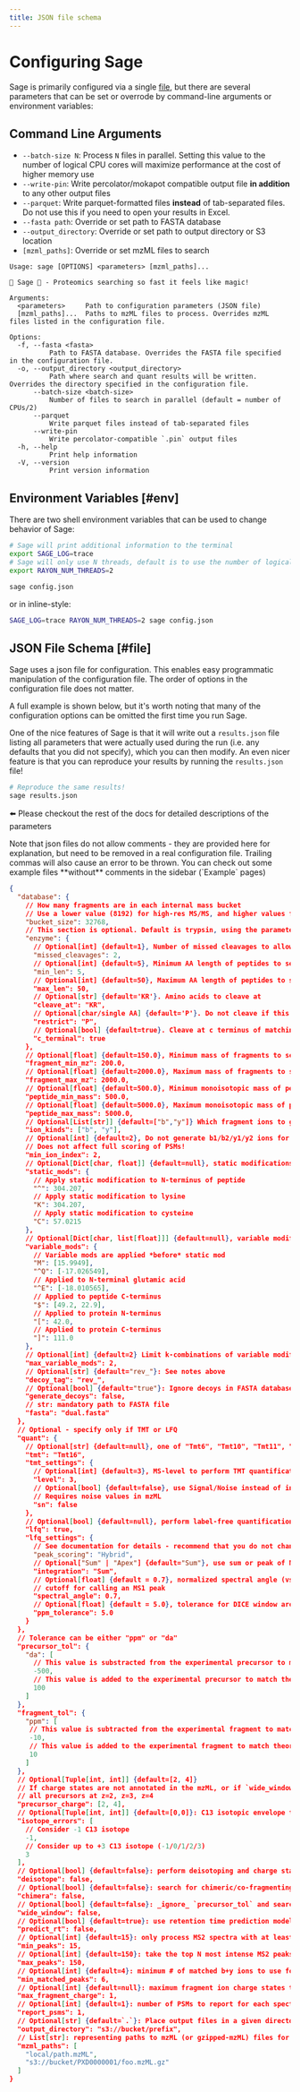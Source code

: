 ```yaml
---
title: JSON file schema
---
```



# Configuring Sage

Sage is primarily configured via a single [file](#file), but there are several parameters that can be set or overrode by command-line arguments or environment variables:

## Command Line Arguments

- `--batch-size N`: Process `N` files in parallel. Setting this value to the number of logical CPU cores will maximize performance at the cost of higher memory use
- `--write-pin`: Write percolator/mokapot compatible output file **in addition** to any other output files
- `--parquet`: Write parquet-formatted files **instead** of tab-separated files. Do not use this if you need to open your results in Excel.
- `--fasta path`: Override or set path to FASTA database
- `--output_directory`: Override or set path to output directory or S3 location
- `[mzml_paths]`: Override or set mzML files to search

```shell
Usage: sage [OPTIONS] <parameters> [mzml_paths]...

🔮 Sage 🧙 - Proteomics searching so fast it feels like magic!

Arguments:
  <parameters>     Path to configuration parameters (JSON file)
  [mzml_paths]...  Paths to mzML files to process. Overrides mzML files listed in the configuration file.

Options:
  -f, --fasta <fasta>
          Path to FASTA database. Overrides the FASTA file specified in the configuration file.
  -o, --output_directory <output_directory>
          Path where search and quant results will be written. Overrides the directory specified in the configuration file.
      --batch-size <batch-size>
          Number of files to search in parallel (default = number of CPUs/2)
      --parquet
          Write parquet files instead of tab-separated files
      --write-pin
          Write percolator-compatible `.pin` output files
  -h, --help
          Print help information
  -V, --version
          Print version information
```

## Environment Variables [#env]

There are two shell environment variables that can be used to change behavior of Sage:

```bash copy
# Sage will print additional information to the terminal
export SAGE_LOG=trace
# Sage will only use N threads, default is to use the number of logical CPU cores
export RAYON_NUM_THREADS=2

sage config.json
```

or in inline-style:
```bash copy
SAGE_LOG=trace RAYON_NUM_THREADS=2 sage config.json
```

## JSON File Schema [#file]

Sage uses a json file for configuration. This enables easy programmatic manipulation of the configuration file. The order of options in the configuration file does not matter.

A full example is shown below, but it's worth noting that many of the configuration options can be omitted the first time you run Sage. 

One of the nice features of Sage is that it will write out a `results.json` file listing all parameters that were actually used during the run (i.e. any defaults that you did not specify),
which you can then modify. An even nicer feature is that you can reproduce your results by running the `results.json` file!

```bash copy
# Reproduce the same results!
sage results.json
```


⬅️ Please checkout the rest of the docs for detailed descriptions of the parameters

<Callout type="error">
Note that json files do not allow comments - they are provided here for explanation, but need to be removed in a real configuration file. Trailing commas will also cause an error to be thrown.
You can check out some example files **without** comments in the sidebar (`Example` pages)
</Callout>

```json filename="config.json"
{
  "database": {
    // How many fragments are in each internal mass bucket
    // Use a lower value (8192) for high-res MS/MS, and higher values for low-res MS/MS
    "bucket_size": 32768,
    // This section is optional. Default is trypsin, using the parameters below
    "enzyme": {
      // Optional[int] {default=1}, Number of missed cleavages to allow
      "missed_cleavages": 2,
      // Optional[int] {default=5}, Minimum AA length of peptides to search
      "min_len": 5,
      // Optional[int] {default=50}, Maximum AA length of peptides to search
      "max_len": 50,
      // Optional[str] {default='KR'}. Amino acids to cleave at
      "cleave_at": "KR",
      // Optional[char/single AA] {default='P'}. Do not cleave if this AA follows the cleavage site
      "restrict": "P",
      // Optional[bool] {default=true}. Cleave at c terminus of matching amino acid
      "c_terminal": true
    },
    // Optional[float] {default=150.0}, Minimum mass of fragments to search
    "fragment_min_mz": 200.0,
    // Optional[float] {default=2000.0}, Maximum mass of fragments to search 
    "fragment_max_mz": 2000.0,
    // Optional[float] {default=500.0}, Minimum monoisotopic mass of peptides to fragment
    "peptide_min_mass": 500.0,
    // Optional[float] {default=5000.0}, Maximum monoisotopic mass of peptides to fragment
    "peptide_max_mass": 5000.0,
    // Optional[List[str]] {default=["b","y"]} Which fragment ions to generate and search?
    "ion_kinds": ["b", "y"],
    // Optional[int] {default=2}, Do not generate b1/b2/y1/y2 ions for preliminary searching.
    // Does not affect full scoring of PSMs!
    "min_ion_index": 2,
    // Optional[Dict[char, float]] {default=null}, static modifications
    "static_mods": {
      // Apply static modification to N-terminus of peptide
      "^": 304.207,
      // Apply static modification to lysine
      "K": 304.207,
      // Apply static modification to cysteine
      "C": 57.0215
    },
    // Optional[Dict[char, list[float]]] {default=null}, variable modifications
    "variable_mods": {
      // Variable mods are applied *before* static mod
      "M": [15.9949],
      "^Q": [-17.026549],
      // Applied to N-terminal glutamic acid
      "^E": [-18.010565],
      // Applied to peptide C-terminus
      "$": [49.2, 22.9],
      // Applied to protein N-terminus
      "[": 42.0,
      // Applied to protein C-terminus
      "]": 111.0
    },
    // Optional[int] {default=2} Limit k-combinations of variable modifications
    "max_variable_mods": 2,
    // Optional[str] {default="rev_"}: See notes above
    "decoy_tag": "rev_",
    // Optional[bool] {default="true"}: Ignore decoys in FASTA database matching `decoy_tag`
    "generate_decoys": false,
    // str: mandatory path to FASTA file
    "fasta": "dual.fasta"
  },
  // Optional - specify only if TMT or LFQ
  "quant": {
    // Optional[str] {default=null}, one of "Tmt6", "Tmt10", "Tmt11", "Tmt16", or "Tmt18"
    "tmt": "Tmt16",
    "tmt_settings": {
      // Optional[int] {default=3}, MS-level to perform TMT quantification on
      "level": 3,
      // Optional[bool] {default=false}, use Signal/Noise instead of intensity for TMT quant
      // Requires noise values in mzML
      "sn": false
    },
    // Optional[bool] {default=null}, perform label-free quantification
    "lfq": true,
    "lfq_settings": {
      // See documentation for details - recommend that you do not change this setting
      "peak_scoring": "Hybrid",
      // Optional["Sum" | "Apex"] {default="Sum"}, use sum or peak of MS1 traces in peak
      "integration": "Sum",
      // Optional[float] {default = 0.7}, normalized spectral angle (vs. theoretical isotopic envelope)
      // cutoff for calling an MS1 peak
      "spectral_angle": 0.7,
      // Optional[float] {default = 5.0}, tolerance for DICE window around calculated precursor mass
      "ppm_tolerance": 5.0
    }
  },
  // Tolerance can be either "ppm" or "da"
  "precursor_tol": {
    "da": [
      // This value is substracted from the experimental precursor to match theoretical peptides
      -500,
      // This value is added to the experimental precursor to match theoretical peptides
      100
    ]
  },
  "fragment_tol": {
    "ppm": [
     // This value is subtracted from the experimental fragment to match theoretical fragments 
     -10,
     // This value is added to the experimental fragment to match theoretical fragments 
     10
    ]
  },
  // Optional[Tuple[int, int]] {default=[2, 4]}
  // If charge states are not annotated in the mzML, or if `wide_window` mode is turned on, then consider
  // all precursors at z=2, z=3, z=4
  "precursor_charge": [2, 4],
  // Optional[Tuple[int, int]] {default=[0,0]}: C13 isotopic envelope to consider for precursor
  "isotope_errors": [
    // Consider -1 C13 isotope
    -1,
    // Consider up to +3 C13 isotope (-1/0/1/2/3) 
    3
  ],
  // Optional[bool] {default=false}: perform deisotoping and charge state deconvolution on MS2 spectra
  "deisotope": false,
  // Optional[bool] {default=false}: search for chimeric/co-fragmenting PSMs
  "chimera": false,
  // Optional[bool] {default=false}: _ignore_ `precursor_tol` and search in wide-window/DIA mode
  "wide_window": false,
  // Optional[bool] {default=true}: use retention time prediction model as an feature for LDA
  "predict_rt": false,
  // Optional[int] {default=15}: only process MS2 spectra with at least N peaks
  "min_peaks": 15,
  // Optional[int] {default=150}: take the top N most intense MS2 peaks to search,
  "max_peaks": 150,
  // Optional[int] {default=4}: minimum # of matched b+y ions to use for reporting PSMs
  "min_matched_peaks": 6,
  // Optional[int] {default=null}: maximum fragment ion charge states to consider,
  "max_fragment_charge": 1,
  // Optional[int] {default=1}: number of PSMs to report for each spectra. Higher values might disrupt PSM rescoring.
  "report_psms": 1,
  // Optional[str] {default=`.`}: Place output files in a given directory or S3 bucket/prefix
  "output_directory": "s3://bucket/prefix",
  // List[str]: representing paths to mzML (or gzipped-mzML) files for search
  "mzml_paths": [
    "local/path.mzML",
    "s3://bucket/PXD0000001/foo.mzML.gz"
  ]       
}
```